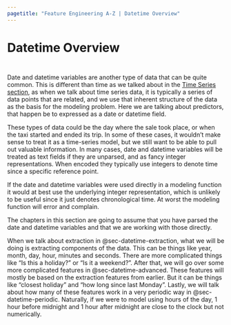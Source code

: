 ```yaml
---
pagetitle: "Feature Engineering A-Z | Datetime Overview"
---
```


# Datetime Overview {#sec-datetime}

::: {style="visibility: hidden; height: 0px;"}
## Datetime Overview
:::

Date and datetime variables are another type of data that can be quite common.
This is different than time as we talked about in the [Time Series section](time-series), as when we talk about time series data, it is typically a series of data points that are related, and we use that inherent structure of the data as the basis for the modeling problem.
Here we are talking about predictors, that happen be to expressed as a date or datetime field.

These types of data could be the day where the sale took place, or when the taxi started and ended its trip.
In some of these cases, it wouldn't make sense to treat it as a time-series model, but we still want to be able to pull out valuable information.
In many cases, date and datetime variables will be treated as text fields if they are unparsed, and as fancy integer representations.
When encoded they typically use integers to denote time since a specific reference point.

If the date and datetime variables were used directly in a modeling function it would at best use the underlying integer representation, which is unlikely to be useful since it just denotes chronological time.
At worst the modeling function will error and complain.

The chapters in this section are going to assume that you have parsed the date and datetime variables and that we are working with those directly.

When we talk about extraction in @sec-datetime-extraction, what we will be doing is extracting components of the data.
This can be things like year, month, day, hour, minutes and seconds.
There are more complicated things like "Is this a holiday?" or "Is it a weekend?".
After that, we will go over some more complicated features in @sec-datetime-advanced.
These features will mostly be based on the extraction features from earlier.
But it can be things like "closest holiday" and "how long since last Monday".
Lastly, we will talk about how many of these features work in a very periodic way in @sec-datetime-periodic.
Naturally, if we were to model using hours of the day, 1 hour before midnight and 1 hour after midnight are close to the clock but not numerically.
